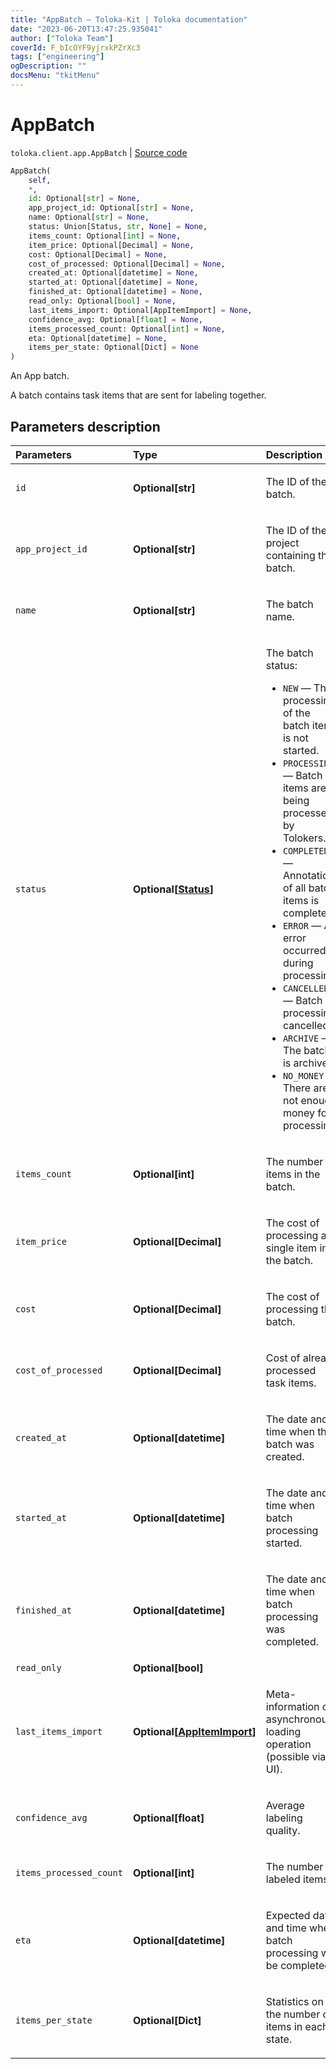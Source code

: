 ```yaml
---
title: "AppBatch — Toloka-Kit | Toloka documentation"
date: "2023-06-20T13:47:25.935041"
author: ["Toloka Team"]
coverId: F_bIcOYF9yjrxkPZrXc3
tags: ["engineering"]
ogDescription: ""
docsMenu: "tkitMenu"
---
```


# AppBatch

`toloka.client.app.AppBatch` | [Source code](https://github.com/Toloka/toloka-kit/blob/v1.2.0/src/client/app/__init__.py#L201)

```python
AppBatch(
    self,
    *,
    id: Optional[str] = None,
    app_project_id: Optional[str] = None,
    name: Optional[str] = None,
    status: Union[Status, str, None] = None,
    items_count: Optional[int] = None,
    item_price: Optional[Decimal] = None,
    cost: Optional[Decimal] = None,
    cost_of_processed: Optional[Decimal] = None,
    created_at: Optional[datetime] = None,
    started_at: Optional[datetime] = None,
    finished_at: Optional[datetime] = None,
    read_only: Optional[bool] = None,
    last_items_import: Optional[AppItemImport] = None,
    confidence_avg: Optional[float] = None,
    items_processed_count: Optional[int] = None,
    eta: Optional[datetime] = None,
    items_per_state: Optional[Dict] = None
)
```

An App batch.

A batch contains task items that are sent for labeling together.

## Parameters description

| Parameters | Type | Description |
| :----------| :----| :-----------|
`id`|**Optional\[str\]**|<p>The ID of the batch.</p>
`app_project_id`|**Optional\[str\]**|<p>The ID of the project containing the batch.</p>
`name`|**Optional\[str\]**|<p>The batch name.</p>
`status`|**Optional\[[Status](/docs/toloka-kit/reference/toloka.client.app.AppBatch.Status)\]**|<p>The batch status:</p> <ul> <li>`NEW` — The processing of the batch items is not started.</li> <li>`PROCESSING` — Batch items are being processed by Tolokers.</li> <li>`COMPLETED` — Annotation of all batch items is completed.</li> <li>`ERROR` — An error occurred during processing.</li> <li>`CANCELLED` — Batch processing cancelled.</li> <li>`ARCHIVE` — The batch is archived.</li> <li>`NO_MONEY` — There are not enough money for processing.</li> </ul>
`items_count`|**Optional\[int\]**|<p>The number of items in the batch.</p>
`item_price`|**Optional\[Decimal\]**|<p>The cost of processing a single item in the batch.</p>
`cost`|**Optional\[Decimal\]**|<p>The cost of processing the batch.</p>
`cost_of_processed`|**Optional\[Decimal\]**|<p>Cost of already processed task items.</p>
`created_at`|**Optional\[datetime\]**|<p>The date and time when the batch was created.</p>
`started_at`|**Optional\[datetime\]**|<p>The date and time when batch processing started.</p>
`finished_at`|**Optional\[datetime\]**|<p>The date and time when batch processing was completed.</p>
`read_only`|**Optional\[bool\]**|
`last_items_import`|**Optional\[[AppItemImport](/docs/toloka-kit/reference/toloka.client.app.AppItemImport)\]**|<p>Meta-information on asynchronous loading operation (possible via UI).</p>
`confidence_avg`|**Optional\[float\]**|<p>Average labeling quality.</p>
`items_processed_count`|**Optional\[int\]**|<p>The number of labeled items.</p>
`eta`|**Optional\[datetime\]**|<p>Expected date and time when batch processing will be completed.</p>
`items_per_state`|**Optional\[Dict\]**|<p>Statistics on the number of items in each state.</p>